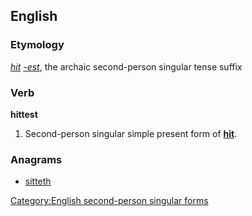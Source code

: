{{also|hit test}}
==English==

===Etymology===
''[[hit]]'' ''[[-est]]'', the archaic second-person singular tense suffix

===Verb===
'''hittest'''

# {{archaic}} Second-person singular simple present form of '''[[hit]]'''.

===Anagrams===
* [[sitteth#English|sitteth]]

[[Category:English second-person singular forms]]